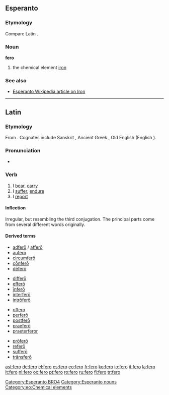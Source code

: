 {{see|Fero}}
==Esperanto==

===Etymology===
Compare Latin {{term|ferrum|lang=la}}.

===Noun===
'''fero'''

# the chemical element [[iron]]

===See also===
* [http://eo.wikipedia.org/wiki/fero Esperanto Wikipedia article on Iron]

[[Category:Esperanto BRO4]]
[[Category:Esperanto nouns]]
[[Category:eo:Chemical elements]]

----

==Latin==

===Etymology===
From {{proto|Indo-European|bʰer-|to bear, carry|lang=la}}. Cognates include Sanskrit {{term|भरति|tr=bhárati|sc=Deva|lang=sa}},  Ancient Greek {{term|sc=polytonic|φέρω|tr=phérō|lang=grc}}, Old English {{term|beran|lang=ang}} (English {{term|bear|lang=en}}).

===Pronunciation===
* {{a|Classical}} {{IPA|/ˈfe.roː/|lang=la}}

===Verb===
{{la-verb|fero|ferō|ferre|ferre|tuli|tulī|latum|lātum|pattern=[[irregular]]}}

# I [[bear]], [[carry]]
# I [[suffer]], [[endure]]
# I [[report]]

====Inflection====
Irregular, but resembling the third conjugation.  The principal parts come from several different words originally.

{{la-conj-3rd-fero|fer|tul|lāt|33=lat}}

====Derived terms====
{{top4}}
* [[adfero|adferō]] / [[affero|afferō]]
* [[aufero|auferō]]
* [[circumfero|circumferō]]
* [[confero|cōnferō]]
* [[defero|dēferō]]
{{mid4}}
* [[differo|differō]]
* [[effero|efferō]]
* [[infero|īnferō]]
* [[interfero|interferō]]
* [[introfero|intrōferō]]
{{mid4}}
* [[offero|offerō]]
* [[perfero|perferō]]
* [[postfero|postferō]]
* [[praefero|praeferō]]
* [[praeterferor|praeterferor]]
{{mid4}}
* [[profero|prōferō]]
* [[refero|referō]]
* [[suffero|sufferō]]
* [[transfero|trānsferō]]
{{bottom}}

[[ast:fero]]
[[de:fero]]
[[el:fero]]
[[es:fero]]
[[eo:fero]]
[[fr:fero]]
[[ko:fero]]
[[io:fero]]
[[it:fero]]
[[la:fero]]
[[lt:fero]]
[[nl:fero]]
[[oc:fero]]
[[pt:fero]]
[[ro:fero]]
[[ru:fero]]
[[fi:fero]]
[[tr:fero]]